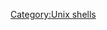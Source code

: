 {{Navbox
| name   = Unix Shells
| title  = [[Unix shell]]
|listclass = hlist
| image  =

| list1  = 
* [[Bash]] 
* [[Bourne shell|Bourne]] 
* [[Almquist shell|Almquist]] 
* [[C shell|csh]] 
* [[Debian Almquist shell|dash]] 
* [[fish]] 
* [[Hamilton C shell|Hamilton]] 
* [[Kornshell|Korn]] 
* [[PWB shell|PWB]] 
* [[Perl Shell|psh]] 
* [[Rc]] 
* [[Stand-alone shell|sash]] 
* [[tcsh]] 
* [[Thompson shell|Thompson]] 
* [[Wish (Unix shell)|Wish]] 
* [[Z shell|zsh]]

}}<noinclude>
[[Category:Unix shells]]
</noinclude>